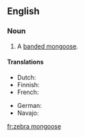 ==English==

===Noun===
{{en-noun|head=[[zebra]] [[mongoose]]}}

# {{context|rare|lang=en}} A [[banded mongoose]].

====Translations====
{{trans-top|Banded mongoose}}
* Dutch: {{t|nl|zebramangoest}}
* Finnish: {{t|fi|seepramangusti}}
* French: {{t|fr|mangouste rayée|f}}
{{trans-mid}}
* German: {{t|de|Zebramanguste}}
* Navajo: {{t|nv|dlǫ́ʼii yił aheełtʼéhii noodǫ́zígíí}}
{{trans-bottom}}

[[fr:zebra mongoose]]